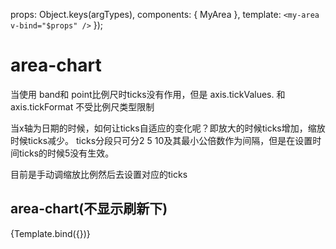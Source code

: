 

<Meta title="D3/area" component={MyArea} argTypes={{}} />

  props: Object.keys(argTypes),
  components: { MyArea },
  template: `<my-area v-bind="$props" />`
});

# area-chart
当使用 band和 point比例尺时ticks没有作用，但是 axis.tickValues. 和 axis.tickFormat 不受比例尺类型限制
  
当x轴为日期的时候，如何让ticks自适应的变化呢？即放大的时候ticks增加，缩放时候ticks减少。
ticks分段只可分2 5 10及其最小公倍数作为间隔，但是在设置时间ticks的时候5没有生效。

目前是手动调缩放比例然后去设置对应的ticks
## area-chart(不显示刷新下)
<Canvas>
  <Story
    name="默认"
  >
    {Template.bind({})}
  </Story>
</Canvas>

<ArgsTable story="默认" />
